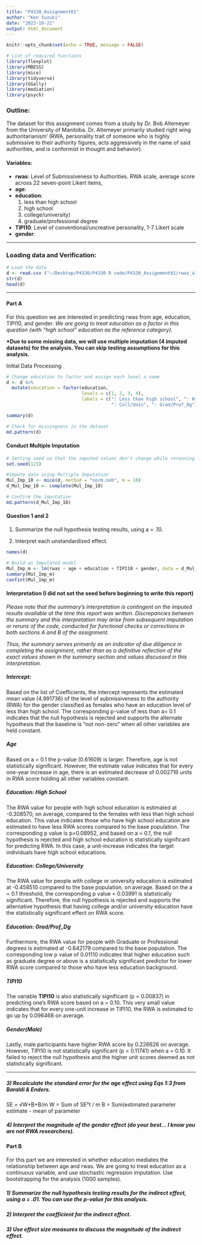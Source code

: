 ```yaml
---
title: "P4330_Assignment01"
author: "Ken Suzuki"
date: "2023-10-21"
output: html_document
---
```


```r
knitr::opts_chunk$set(echo = TRUE, message = FALSE)

# List of required functions
library(flexplot) 
library(MBESS) 
library(mice) 
library(tidyverse) 
library(GGally) 
library(mediation)
library(psych)
```

### Outline:

The dataset for this assignment comes from a study by Dr. Bob Altemeyer from the University of Manitoba. Dr. Altemeyer primarily studied right wing authoritarianism' (RWA, personality trait of someone who is highly submissive to their authority figures, acts aggressively in the name of said authorities, and is conformist in thought and behavior).

#### Variables:

-   **rwas**: Level of Submissiveness to Authorities. RWA scale, average score across 22 seven-point Likert items,
-   **age**:
-   **education**:
    1.  less than high school
    2.  high school
    3.  college/university)
    4.  graduate/professional degree
-   **TIPI10**: Level of conventional/uncreative personality, 1-7 Likert scale
-   **gender**:

------------------------------------------------------------------------

### Loading data and Verification:

```r
# Load the data
d <- read.csv ("~/Desktop/P4330/P4330 R code/P4330_Assignment01/rwas_altemeyer.csv") 
str(d)
head(d)
```

------------------------------------------------------------------------

#### Part A

For this question we are interested in predicting rwas from age, education, TIPI10, and gender. *We are going to treat education as a factor in this question (with "high school" education as the reference category).*

**\*Due to some missing data, we will use multiple imputation (4 imputed datasets) for the analysis. You can skip testing assumptions for this analysis.**

Initial Data Processing

```r

# Change education to factor and assign each level a name
d <- d %>%
  mutate(education = factor(education,
                            levels = c(1, 2, 3, 4),
                            labels = c(": Less than high school", ": High school", 
                                       ": Coll/Univ", ": Grad/Prof_Dg")))

summary(d)

# Check for missingness in the dataset
md.pattern(d)
```

#### Conduct Multiple Imputation

```r
# Setting seed so that the imputed values don't change while rerunning the code for checking and fixing (I noticed that every time I "Knit" my imputation values change, leading to descrepancies between Imputed Linear Model summary and my already written report)
set.seed(123)

#Impute data using Multiple Imputation 
Mul_Imp_10 <- mice(d, method = "norm.nob", m = 10)
d_Mul_Imp_10 <- complete(Mul_Imp_10)

# Confirm the imputation
md.pattern(d_Mul_Imp_10)
```

#### Question 1 and 2

1.  Summarize the null hypothesis testing results, using a = .10.

2.  Interpret each unstandardized effect.

```r
names(d)

# Build an Imputated model
Mul_Imp_m <- lm(rwas ~ age + education + TIPI10 + gender, data = d_Mul_Imp_10) 
summary(Mul_Imp_m)
confint(Mul_Imp_m)
```

#### Interpretation (I did not set the seed before beginning to write this report)

*Please note that the summary's interpretation is contingent on the imputed results available at the time this report was written. Discrepancies between the summary and this interpretation may arise from subsequent imputation or reruns of the code, conducted for functional checks or corrections in both sections A and B of the assignment.*

*Thus, the summary serves primarily as an indicator of due diligence in completing the assignment, rather than as a definitive reflection of the exact values shown in the summary section and values discussed in this interpretation.*

##### **Intercept**:

Based on the list of Coefficients, the intercept represents the estimated mean value (4.991736) of the level of submissiveness to the authority (RWA) for the gender classified as females who have an education level of less than high school. The corresponding p-value of less than a= 0.1 indicates that the null hypothesis is rejected and supports the alternate hypothesis that the baseline is "not non-zero" when all other variables are held constant.

##### Age

Based on a = 0.1 the p-value (0.61609) is larger. Therefore, age is not statistically significant. However, the estimate value indicates that for every one-year increase in age, there is an estimated decrease of 0.002716 units in RWA score holding all other variables constant.

##### Education: High School

The RWA value for people with high school education is estimated at -0.308570, on average, compared to the females with less than high school education. This value indicates those who have high school education are estimated to have less RWA scores compared to the base population. The corresponding p value is p=0.08952, and based on a = 0.1, the null hypothesis is rejected and high school education is statistically significant for predicting RWA. In this case, a unit-increase indicates the target individuals have high school educations.

##### Education: College/University

The RWA value for people with college or university education is estimated at -0.458510 compared to the base population, on average. Based on the a = 0.1 threshold, the corresponding p value = 0.03991 is statistically significant. Therefore, the null hypothesis is rejected and supports the alternative hypothesis that having college and/or university education have the statistically significant effect on RWA score.

##### Education: Grad/Prof_Dg

Furthermore, the RWA value for people with Graduate or Professional degrees is estimated at -0.642179 compared to the base population. The corresponding low p value of 0.01110 indicates that higher education such as graduate degree or above is a statistically significant predictor for lower RWA score compared to those who have less education background.

##### TIPI10

The variable **TIPI10** is also statistically significant (p = 0.00837) in predicting one's RWA score based on a = 0.10. This very small value indicates that for every one-unit increase in TIPI10, the RWA is estimated to go up by 0.096468 on average.

##### Gender(Male)

Lastly, male participants have higher RWA score by 0.226626 on average. However, TIPI10 is not statistically significant (p = 0.11741) when a = 0.10. It failed to reject the null hypothesis and the higher unit scores deemed as not statistically significant.

------------------------------------------------------------------------

##### 3) Recalculate the standard error for the age effect using Eqs 1:3 from Baraldi & Enders.

SE = √W+B+B/m
W = Sum of SE²t / m
B = Sum(estimated parameter estimate - mean of parameter

##### 4) Interpret the magnitude of the gender effect (do your best... I know you are not RWA researchers).

#### Part B

For this part we are interested in whether education mediates the relationship between age and rwas. We are going to treat education as a continuous variable, and use stochastic regression imputation. Use bootstrapping for the analysis (1000 samples).

##### 1) Summarize the null hypothesis testing results for the indirect effect, using a = .01. You can use the p-value for this analysis.

##### 2) Interpret the coefficient for the indirect effect.

##### 3) Use effect size measures to discuss the magnitude of the indirect effect.

